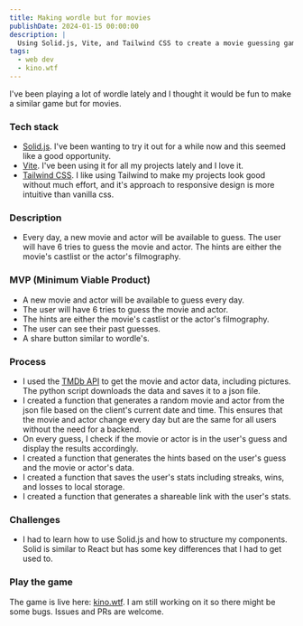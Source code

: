 ---
title: Making wordle but for movies
publishDate: 2024-01-15 00:00:00
description: |
  Using Solid.js, Vite, and Tailwind CSS to create a movie guessing game similar to wordle.
tags:
  - web dev
  - kino.wtf
---

I've been playing a lot of wordle lately and I thought it would be fun to make a similar game but for movies.

### Tech stack
- [Solid.js](https://www.solidjs.com/). I've been wanting to try it out for a while now and this seemed like a good opportunity.
- [Vite](https://vitejs.dev/). I've been using it for all my projects lately and I love it.
- [Tailwind CSS](https://tailwindcss.com/). I like using Tailwind to make my projects look good without much effort, and it's approach to responsive design is more intuitive than vanilla css.

### Description
- Every day, a new movie and actor will be available to guess. The user will have 6 tries to guess the movie and actor. The hints are either the movie's castlist or the actor's filmography.

### MVP (Minimum Viable Product)
- A new movie and actor will be available to guess every day.
- The user will have 6 tries to guess the movie and actor.
- The hints are either the movie's castlist or the actor's filmography.
- The user can see their past guesses.
- A share button similar to wordle's.

### Process
- I used the [TMDb API](https://www.themoviedb.org/documentation/api) to get the movie and actor data, including pictures. The python script downloads the data and saves it to a json file.
- I created a function that generates a random movie and actor from the json file based on the client's current date and time. This ensures that the movie and actor change every day but are the same for all users without the need for a backend.
- On every guess, I check if the movie or actor is in the user's guess and display the results accordingly.
- I created a function that generates the hints based on the user's guess and the movie or actor's data.
- I created a function that saves the user's stats including streaks, wins, and losses to local storage.
- I created a function that generates a shareable link with the user's stats.

### Challenges
- I had to learn how to use Solid.js and how to structure my components. Solid is similar to React but has some key differences that I had to get used to.

### Play the game
The game is live here: [kino.wtf](https://www.kino.wtf). I am still working on it so there might be some bugs. Issues and PRs are welcome.


